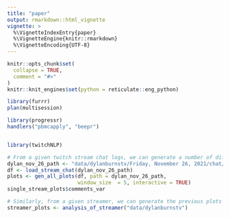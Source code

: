 ```yaml
---
title: "paper"
output: rmarkdown::html_vignette
vignette: >
  %\VignetteIndexEntry{paper}
  %\VignetteEngine{knitr::rmarkdown}
  %\VignetteEncoding{UTF-8}
---
```


```r
knitr::opts_chunk$set(
  collapse = TRUE,
  comment = "#>"
)
knitr::knit_engines$set(python = reticulate::eng_python)
```

```r
library(furrr)
plan(multisession)

library(progressr)
handlers("pbmcapply", "beepr")


library(twitchNLP)

# From a given twitch stream chat logs, we can generate a number of different plots
dylan_nov_26_path <- "data/dylanburnstv/Friday, November 26, 2021/chat/"
df <- load_stream_chat(dylan_nov_26_path)
plots <- gen_all_plots(df, path = dylan_nov_26_path,
                       window_size  = 5, interactive = TRUE)
single_stream_plots$comments_var
```

```r
# Similarly, from a given streamer, we can generate the previous plots for each stream
streamer_plots <- analysis_of_streamer("data/dylanburnstv")
``````
